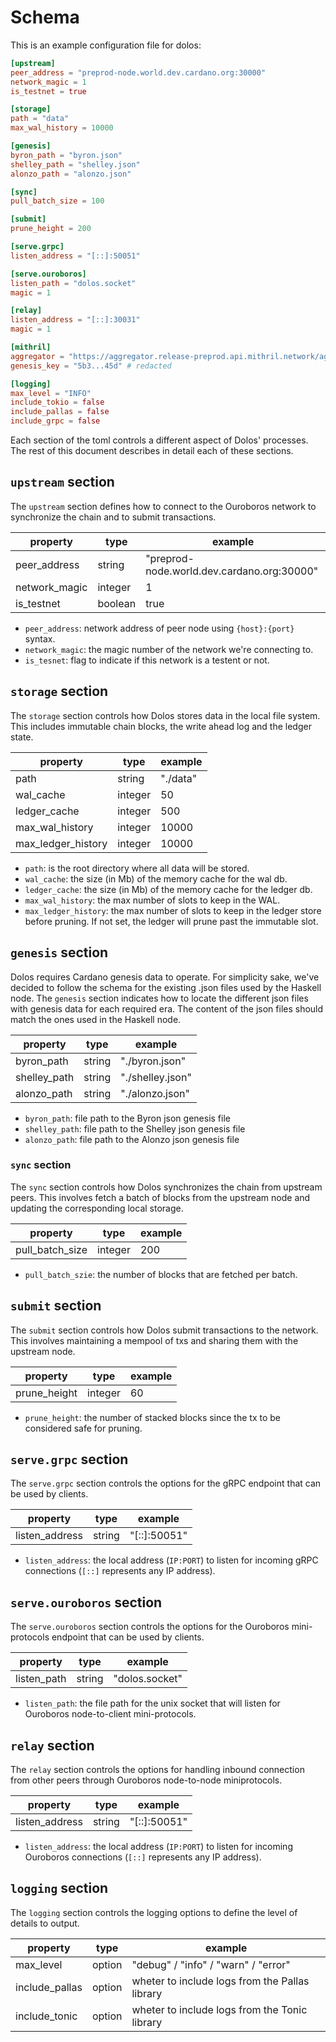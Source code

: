 # Schema

This is an example configuration file for dolos:

```toml
[upstream]
peer_address = "preprod-node.world.dev.cardano.org:30000"
network_magic = 1
is_testnet = true

[storage]
path = "data"
max_wal_history = 10000

[genesis]
byron_path = "byron.json"
shelley_path = "shelley.json"
alonzo_path = "alonzo.json"

[sync]
pull_batch_size = 100

[submit]
prune_height = 200

[serve.grpc]
listen_address = "[::]:50051"

[serve.ouroboros]
listen_path = "dolos.socket"
magic = 1

[relay]
listen_address = "[::]:30031"
magic = 1

[mithril]
aggregator = "https://aggregator.release-preprod.api.mithril.network/aggregator"
genesis_key = "5b3...45d" # redacted

[logging]
max_level = "INFO"
include_tokio = false
include_pallas = false
include_grpc = false
```

Each section of the toml controls a different aspect of Dolos' processes. The rest of this document describes in detail each of these sections.

## `upstream` section

The `upstream` section defines how to connect to the Ouroboros network to synchronize the chain and to submit transactions.

| property      | type    | example                                    |
| ------------- | ------- | ------------------------------------------ |
| peer_address  | string  | "preprod-node.world.dev.cardano.org:30000" |
| network_magic | integer | 1                                          |
| is_testnet    | boolean | true                                       |

- `peer_address`: network address of peer node using `{host}:{port}` syntax.
- `network_magic`: the magic number of the network we're connecting to.
- `is_tesnet`: flag to indicate if this network is a testent or not.

## `storage` section

The `storage` section controls how Dolos stores data in the local file system. This includes immutable chain blocks, the write ahead log and the ledger state.

| property               | type    | example  |
| ---------------------- | ------- | -------- |
| path                   | string  | "./data" |
| wal_cache              | integer | 50       |
| ledger_cache           | integer | 500      |
| max_wal_history        | integer | 10000    |
| max_ledger_history     | integer | 10000    |

- `path`: is the root directory where all data will be stored.
- `wal_cache`: the size (in Mb) of the memory cache for the wal db.
- `ledger_cache`: the size (in Mb) of the memory cache for the ledger db.
- `max_wal_history`: the max number of slots to keep in the WAL.
- `max_ledger_history`: the max number of slots to keep in the ledger store before pruning. If not set, the ledger will prune past the immutable slot.

## `genesis` section

Dolos requires Cardano genesis data to operate. For simplicity sake, we've decided to follow the schema for the existing .json files used by the Haskell node. The `genesis` section indicates how to locate the different json files with genesis data for each required era. The content of the json files should match the ones used in the Haskell node.

| property     | type   | example          |
| ------------ | ------ | ---------------- |
| byron_path   | string | "./byron.json"   |
| shelley_path | string | "./shelley.json" |
| alonzo_path  | string | "./alonzo.json"  |

- `byron_path`: file path to the Byron json genesis file
- `shelley_path`: file path to the Shelley json genesis file
- `alonzo_path`: file path to the Alonzo json genesis file

### `sync` section

The `sync` section controls how Dolos synchronizes the chain from upstream peers. This involves fetch a batch of blocks from the upstream node and updating the corresponding local storage.

| property        | type    | example |
| --------------- | ------- | ------- |
| pull_batch_size | integer | 200     |

- `pull_batch_szie`: the number of blocks that are fetched per batch.

## `submit` section

The `submit` section controls how Dolos submit transactions to the network. This involves maintaining a mempool of txs and sharing them with the upstream node.

| property     | type    | example |
| ------------ | ------- | ------- |
| prune_height | integer | 60      |

- `prune_height`: the number of stacked blocks since the tx to be considered safe for pruning.

## `serve.grpc` section

The `serve.grpc` section controls the options for the gRPC endpoint that can be used by clients.

| property       | type   | example      |
| -------------- | ------ | ------------ |
| listen_address | string | "[::]:50051" |

- `listen_address`: the local address (`IP:PORT`) to listen for incoming gRPC connections (`[::]` represents any IP address).

## `serve.ouroboros` section

The `serve.ouroboros` section controls the options for the Ouroboros mini-protocols endpoint that can be used by clients.

| property    | type   | example        |
| ----------- | ------ | -------------- |
| listen_path | string | "dolos.socket" |

- `listen_path`: the file path for the unix socket that will listen for Ouroboros node-to-client mini-protocols.

## `relay` section

The `relay` section controls the options for handling inbound connection from other peers through Ouroboros node-to-node miniprotocols.

| property       | type   | example      |
| -------------- | ------ | ------------ |
| listen_address | string | "[::]:50051" |

- `listen_address`: the local address (`IP:PORT`) to listen for incoming Ouroboros connections (`[::]` represents any IP address).

## `logging` section

The `logging` section controls the logging options to define the level of details to output.

| property       | type   | example                                        |
| -------------- | ------ | ---------------------------------------------- |
| max_level      | option | "debug" / "info" / "warn" / "error"            |
| include_pallas | option | wheter to include logs from the Pallas library |
| include_tonic  | option | wheter to include logs from the Tonic library  |
